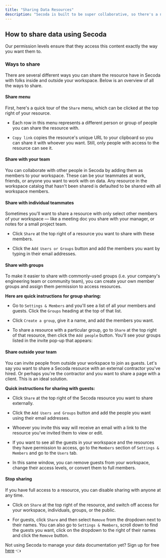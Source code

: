 ```yaml
---
title: "Sharing Data Resources"
description: "Secoda is built to be super collaborative, so there's a number of ways to share the content you create with other people."
---
```


## **How to share data using Secoda**

Our permission levels ensure that they access this content exactly the way you want them to.

### Ways to share

There are several different ways you can share the resource have in Secoda with folks inside and outside your workspace. Below is an overview of all the ways to share.

#### Share menu

First, here's a quick tour of the `Share` menu, which can be clicked at the top right of your resource.

* Each row in this menu represents a different person or group of people you can share the resource with.

* `Copy link` copies the resource's unique URL to your clipboard so you can share it with whoever you want. Still, only people with access to the resource can see it.

#### Share with your team

You can collaborate with other people in Secoda by adding them as members to your workspace. These can be your teammates at work, friends, or anyone you want to work with on data. Any resource in the workspace catalog that hasn't been shared is defaulted to be shared with all workspace members.

#### Share with individual teammates

Sometimes you'll want to share a resource with only select other members of your workspace — like a meeting doc you share with your manager, or notes for a small project team.

* Click `Share` at the top right of a resource you want to share with these members.

* Click the `Add Users or Groups` button and add the members you want by typing in their email addresses.

#### Share with groups

To make it easier to share with commonly-used groups (i.e. your company's engineering team or community team), you can create your own member groups and assign them permission to access resources.

**Here are quick instructions for group sharing:**

* Go to `Settings & Members` and you'll see a list of all your members and guests. Click the `Groups` heading at the top of that list.

* Click `Create a group`, give it a name, and add the members you want.

* To share a resource with a particular group, go to `Share` at the top right of that resource, then click the `Add people` button. You'll see your groups listed in the invite pop-up that appears:

#### Share outside your team

You can invite people from outside your workspace to join as guests. Let's say you want to share a Secoda resource with an external contractor you've hired. Or perhaps you're the contractor and you want to share a page with a client. This is an ideal solution.

**Quick instructions for sharing with guests:**

* Click `Share` at the top right of the Secoda resource you want to share externally.

* Click the `Add Users and Groups` button and add the people you want using their email addresses.

* Whoever you invite this way will receive an email with a link to the resource you've invited them to view or edit.

* If you want to see all the guests in your workspace and the resources they have permission to access, go to the `Members` section of `Settings & Members` and go to the `Users` tab.

* In this same window, you can remove guests from your workspace, change their access levels, or convert them to full members.

#### Stop sharing

If you have full access to a resource, you can disable sharing with anyone at any time.

* Click on `Share` at the top right of the resource, and switch off access for your workspace, individuals, groups, or the public.

* For guests, click `Share` and then select `Remove` from the dropdown next to their names. You can also go to `Settings & Members`, scroll down to find the guests you want, click on the dropdown to the right of their names and click the `Remove` button.

Not using Secoda to manage your data documentation yet? Sign up for free [here](http://app.secoda.co/) 👈